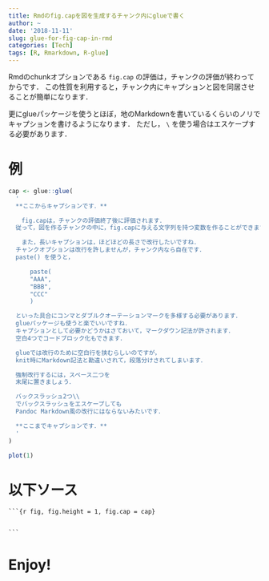 ```yaml
---
title: Rmdのfig.capを図を生成するチャンク内にglueで書く
author: ~
date: '2018-11-11'
slug: glue-for-fig-cap-in-rmd
categories: [Tech]
tags: [R, Rmarkdown, R-glue]
---
```


Rmdのchunkオプションである `fig.cap` の評価は，チャンクの評価が終わってからです．
この性質を利用すると，チャンク内にキャプションと図を同居させることが簡単になります．

更にglueパッケージを使うとほぼ，地のMarkdownを書いているくらいのノリでキャプションを書けるようになります．
ただし， `\` を使う場合はエスケープする必要があります．

# 例

```r
cap <- glue::glue(
  '
  **ここからキャプションです．**

  　fig.capは，チャンクの評価終了後に評価されます．
  従って，図を作るチャンクの中に，fig.capに与える文字列を持つ変数を作ることができます．

  　また，長いキャプションは，ほどほどの長さで改行したいですね．
  チャンクオプションは改行を許しませんが，チャンク内なら自在です．
  paste() を使うと，

      paste(
      "AAA", 
      "BBB",
      "CCC"
      )

  といった具合にコンマとダブルクオーテーションマークを多様する必要があります．
  glueパッケージも使うと楽でいいですね．
  キャプションとして必要かどうかはさておいて，マークダウン記法が許されます．
  空白4つでコードブロック化もできます．

  glueでは改行のために空白行を挟むらしいのですが，
  knit時にMarkdown記法と勘違いされて，段落分けされてしまいます．

  強制改行するには，スペース二つを  
  末尾に置きましょう．

  バックスラッシュ2つ\\
  でバックスラッシュをエスケープしても
  Pandoc Markdown風の改行にはならないみたいです．

  **ここまでキャプションです．**
  '
)

plot(1)
```

# 以下ソース

` ```{r fig, fig.height = 1, fig.cap = cap}`

```r

```

` ``` `

# Enjoy!


